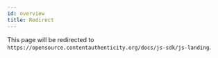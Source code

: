 ```yaml
---
id: overview
title: Redirect
---
```



<Redirect to="../../js-sdk/js-landing/" />

This page will be redirected to `https://opensource.contentauthenticity.org/docs/js-sdk/js-landing`.
